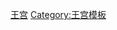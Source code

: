 <noinclude>
{{noteTA
|1 = zh-tw:克里斯蒂安堡皇宮; zh-hk:克里斯蒂安堡宫; zh-cn:克里斯蒂安堡宫;
|2 = zh-tw:阿馬林堡皇宮; zh-hk:阿馬林堡宫; zh-cn:阿马林堡宫;
|3 = zh-tw:弗雷登斯堡皇宮; zh-hk:弗雷登斯堡宫; zh-cn:弗雷登斯堡宫;
|4 = zh-tw:腓特烈堡皇宮; zh-hk:腓特烈堡宮; zh-cn:腓特烈堡宫;
}}
</noinclude>{{Navbox
|name   = 丹麦王宫
|title  = 丹麥王室住宅
|state = {{{state|autocollapse}}}
|listclass = hlist
|image  = [[Image:Royal Standard of Denmark.svg|100px|Royal Standard of Denmark]]
|group1 = 目前使用
|list1  =
* [[克里斯蒂安堡宫]]
* [[阿马林堡宫]]
* [[弗雷登斯堡宫]]
* [[无忧宫 (丹麦)|无忧宫]]
* {{link-en|馬塞利斯堡宮|Marselisborg Palace}}
* {{link-en|格羅斯滕宮|Gråsten Palace}}
* {{link-en|冬宮狩獵小屋|Hermitage Hunting Lodge}}
* {{link-en|皇家遊艇丹内布罗格號|HDMY_Dannebrog_(A540)}}
* {{link-en|凱恩斯宮|Château_de_Cayx}}
|group2 = 歷史使用<br/>（尚未齊全）
|list2  =
* [[克隆堡|克隆堡宮]]
* [[腓特烈堡城堡|腓特烈堡宮]]
* [[腓特烈堡宮]]
* [[罗森堡城堡]]
* [[伯恩斯托夫宮]]
* [[戈托尔夫城堡]]
* {{link-en|哥本哈根城堡|Copenhagen_Castle}}
* {{link-en|耶格斯普里斯城堡|Jægerspris Castle}}
* {{link-en|蘇菲阿美琳堡|Sophie Amalienborg}}
* {{link-en|赫斯霍爾姆宮|Hirschholm Palace}}
* {{link-en|克里特花園|Klitgaarden}}
* {{link-en|埃格蘭之家|Egelund_House}}
* {{link-en|阿布薩隆城堡|Absalon's Castle}}
* {{link-en|布洛加德宮|Blågård}}
* {{link-en|博格魯姆修道院|Børglum_Abbey}}
* {{link-en|沙肯堡城堡|Schackenborg_Castle}}
* {{link-en|沙肯堡城堡|Schackenborg_Castle}}

}}<noinclude>
{{collapsible option}}
[[Category:丹麦模板|王宫]]
[[Category:王宫模板]]
</noinclude>